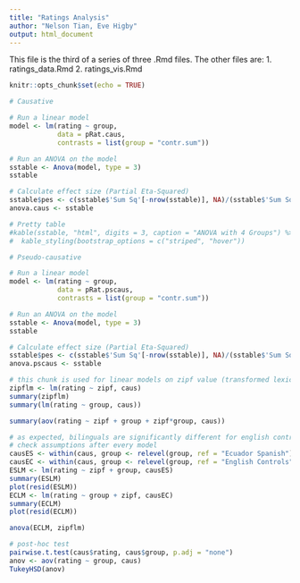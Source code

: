 ---
title: "Ratings Analysis"
author: "Nelson Tian, Eve Higby"
output: html_document
---


This file is the third of a series of three .Rmd files. The other files are:
1. ratings_data.Rmd
2. ratings_vis.Rmd

```{r setup, include=FALSE}
knitr::opts_chunk$set(echo = TRUE)
```

```{r ANOVA}
# Causative

# Run a linear model
model <- lm(rating ~ group, 
            data = pRat.caus, 
            contrasts = list(group = "contr.sum"))

# Run an ANOVA on the model
sstable <- Anova(model, type = 3) 
sstable

# Calculate effect size (Partial Eta-Squared)
sstable$pes <- c(sstable$'Sum Sq'[-nrow(sstable)], NA)/(sstable$'Sum Sq' + sstable$'Sum Sq'[nrow(sstable)]) # SS for each effect divided by the last SS (SS_residual)
anova.caus <- sstable

# Pretty table
#kable(sstable, "html", digits = 3, caption = "ANOVA with 4 Groups") %>%
#  kable_styling(bootstrap_options = c("striped", "hover"))

# Pseudo-causative

# Run a linear model
model <- lm(rating ~ group, 
            data = pRat.pscaus, 
            contrasts = list(group = "contr.sum"))

# Run an ANOVA on the model
sstable <- Anova(model, type = 3) 
sstable

# Calculate effect size (Partial Eta-Squared)
sstable$pes <- c(sstable$'Sum Sq'[-nrow(sstable)], NA)/(sstable$'Sum Sq' + sstable$'Sum Sq'[nrow(sstable)]) # SS for each effect divided by the last SS (SS_residual)
anova.pscaus <- sstable
```

```{r linear models}
# this chunk is used for linear models on zipf value (transformed lexical frequency) as a predictor for rating
zipflm <- lm(rating ~ zipf, caus)
summary(zipflm)
summary(lm(rating ~ group, caus))

summary(aov(rating ~ zipf + group + zipf*group, caus))

# as expected, bilinguals are significantly different for english controls but not for ecuador spanish
# check assumptions after every model
causES <- within(caus, group <- relevel(group, ref = "Ecuador Spanish"))
causEC <- within(caus, group <- relevel(group, ref = "English Controls"))
ESLM <- lm(rating ~ zipf + group, causES)
summary(ESLM)
plot(resid(ESLM))
ECLM <- lm(rating ~ group + zipf, causEC)
summary(ECLM)
plot(resid(ECLM))

anova(ECLM, zipflm)

# post-hoc test
pairwise.t.test(caus$rating, caus$group, p.adj = "none")
anov <- aov(rating ~ group, caus)
TukeyHSD(anov)
```